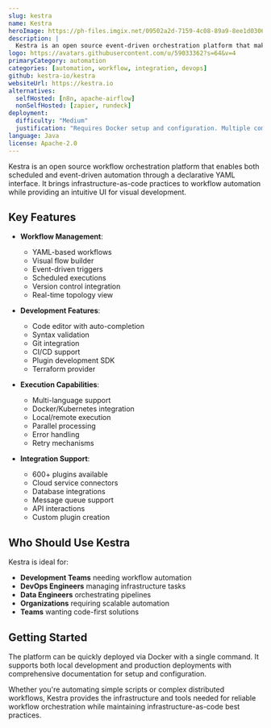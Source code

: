 ```yaml
---
slug: kestra
name: Kestra
heroImage: https://ph-files.imgix.net/09502a2d-7159-4c08-89a9-8ee1d030655e.jpeg?auto=compress&codec=mozjpeg&cs=strip&auto=format&fm=pjpg&w=1100&h=658&fit=max&frame=1&dpr=2
description: |
  Kestra is an open source event-driven orchestration platform that makes both scheduled and event-driven workflows easy through a declarative YAML interface and intuitive UI.
logo: https://avatars.githubusercontent.com/u/59033362?s=64&v=4
primaryCategory: automation
categories: [automation, workflow, integration, devops]
github: kestra-io/kestra
websiteUrl: https://kestra.io
alternatives:
  selfHosted: [n8n, apache-airflow]
  nonSelfHosted: [zapier, rundeck]
deployment:
  difficulty: "Medium"
  justification: "Requires Docker setup and configuration. Multiple components need to be managed."
language: Java
license: Apache-2.0
---
```


Kestra is an open source workflow orchestration platform that enables both scheduled and event-driven automation through a declarative YAML interface. It brings infrastructure-as-code practices to workflow automation while providing an intuitive UI for visual development.

## Key Features

- **Workflow Management**:

  - YAML-based workflows
  - Visual flow builder
  - Event-driven triggers
  - Scheduled executions
  - Version control integration
  - Real-time topology view

- **Development Features**:

  - Code editor with auto-completion
  - Syntax validation
  - Git integration
  - CI/CD support
  - Plugin development SDK
  - Terraform provider

- **Execution Capabilities**:

  - Multi-language support
  - Docker/Kubernetes integration
  - Local/remote execution
  - Parallel processing
  - Error handling
  - Retry mechanisms

- **Integration Support**:
  - 600+ plugins available
  - Cloud service connectors
  - Database integrations
  - Message queue support
  - API interactions
  - Custom plugin creation

## Who Should Use Kestra

Kestra is ideal for:

- **Development Teams** needing workflow automation
- **DevOps Engineers** managing infrastructure tasks
- **Data Engineers** orchestrating pipelines
- **Organizations** requiring scalable automation
- **Teams** wanting code-first solutions

## Getting Started

The platform can be quickly deployed via Docker with a single command. It supports both local development and production deployments with comprehensive documentation for setup and configuration.

Whether you're automating simple scripts or complex distributed workflows, Kestra provides the infrastructure and tools needed for reliable workflow orchestration while maintaining infrastructure-as-code best practices.
